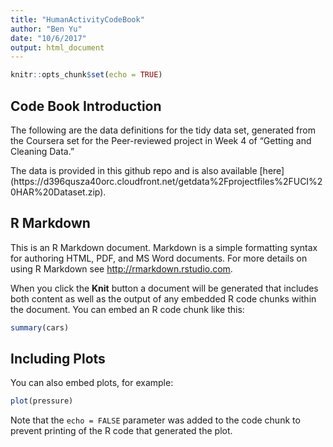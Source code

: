 ```yaml
---
title: "HumanActivityCodeBook"
author: "Ben Yu"
date: "10/6/2017"
output: html_document
---
```


```r
knitr::opts_chunk$set(echo = TRUE)
```

## Code Book Introduction

The following are the data definitions for the tidy data set, generated from the Coursera set for the Peer-reviewed project in Week 4 of "Getting and Cleaning Data."

The data is provided in this github repo and is also available [here] (https://d396qusza40orc.cloudfront.net/getdata%2Fprojectfiles%2FUCI%20HAR%20Dataset.zip).

## R Markdown

This is an R Markdown document. Markdown is a simple formatting syntax for authoring HTML, PDF, and MS Word documents. For more details on using R Markdown see <http://rmarkdown.rstudio.com>.

When you click the **Knit** button a document will be generated that includes both content as well as the output of any embedded R code chunks within the document. You can embed an R code chunk like this:

```r
summary(cars)
```

## Including Plots

You can also embed plots, for example:

```r
plot(pressure)
```

Note that the `echo = FALSE` parameter was added to the code chunk to prevent printing of the R code that generated the plot.
